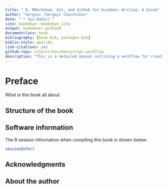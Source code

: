 --- 
title: " R, RMarkdown, Git, and GitHub for Academic Writing: A Guide"
author: "Sergios (Sergey) Charntikov"
date: "`r Sys.Date()`"
site: bookdown::bookdown_site
output: bookdown::gitbook
documentclass: book
bibliography: [book.bib, packages.bib]
biblio-style: apalike
link-citations: yes
github-repo: scharntikov/manuscript-workflow
description: "This is a detailed manual outlining a workflow for creating and publishing academic manuscripts using R, RMarkdown, Git, and GitHub."
---

# Preface


What is this book all about

## Structure of the book

## Software information 

The R session information when compiling this book is shown below:

```{r}
sessionInfo()
```


## Acknowledgments

## About the author

